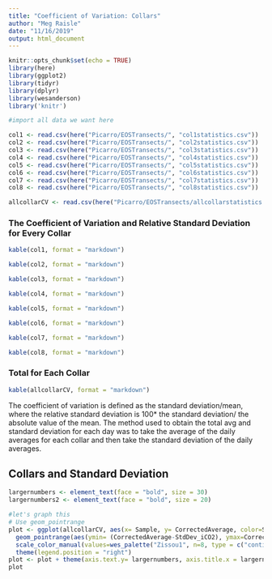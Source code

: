 ```yaml
---
title: "Coefficient of Variation: Collars"
author: "Meg Raisle"
date: "11/16/2019"
output: html_document
---
```


```r
knitr::opts_chunk$set(echo = TRUE)
library(here)
library(ggplot2)
library(tidyr)
library(dplyr)
library(wesanderson)
library('knitr')
```



```r
#import all data we want here

col1 <- read.csv(here("Picarro/EOSTransects/", "col1statistics.csv"))
col2 <- read.csv(here("Picarro/EOSTransects/", "col2statistics.csv"))
col3 <- read.csv(here("Picarro/EOSTransects/", "col3statistics.csv"))
col4 <- read.csv(here("Picarro/EOSTransects/", "col4statistics.csv"))
col5 <- read.csv(here("Picarro/EOSTransects/", "col5statistics.csv"))
col6 <- read.csv(here("Picarro/EOSTransects/", "col6statistics.csv"))
col7 <- read.csv(here("Picarro/EOSTransects/", "col7statistics.csv"))
col8 <- read.csv(here("Picarro/EOSTransects/", "col8statistics.csv"))

allcollarCV <- read.csv(here("Picarro/EOSTransects/allcollarstatistics.csv"))

```

### The Coefficient of Variation and Relative Standard Deviation for Every Collar 
```r
kable(col1, format = "markdown")

kable(col2, format = "markdown")

kable(col3, format = "markdown")

kable(col4, format = "markdown")

kable(col5, format = "markdown")

kable(col6, format = "markdown")

kable(col7, format = "markdown")

kable(col8, format = "markdown")

```

### Total for Each Collar

```r
kable(allcollarCV, format = "markdown")


```

The coefficient of variation is defined as  the standard deviation/mean, where the relative standard deviation is 100* the standard deviation/ the absolute value of the mean. The method used to obtain the total avg and standard deviation for each day was to take the average of the daily averages for each collar and then take the standard deviation of the daily averages. 

## Collars and Standard Deviation 

```r

largernumbers <- element_text(face = "bold", size = 30)
largernumbers2 <- element_text(face = "bold", size = 20)

#let's graph this
# Use geom_pointrange
plot <- ggplot(allcollarCV, aes(x= Sample, y= CorrectedAverage, color=Sample)) + 
  geom_pointrange(aes(ymin= (CorrectedAverage-StdDev_iCO2), ymax=CorrectedAverage+StdDev_iCO2), size=4) +
  scale_color_manual(values=wes_palette("Zissou1", n=8, type = c("continuous")))+
  theme(legend.position = "right")
plot <- plot + theme(axis.text.y= largernumbers, axis.title.x = largernumbers, axis.title.y = largernumbers, axis.text.x = largernumbers, legend.text = largernumbers2)
plot

```
